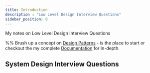 ```yaml
---
title: Introduction
description : "Low Level Design Interview Questions"
sidebar_position: 0
---
```



My notes on Low Level Design Interview Questions

%% Brush up a concept on [Design Patterns](./basics.mdx) - is the place to start or checkout the my complete [Documentation](https://docs.google.com/document/d/1CikqkyjBWK366jZS4SmM_RyAecz0nCXF94MnAF4VUOc/edit) for In-depth.

## System Design Interview Questions

